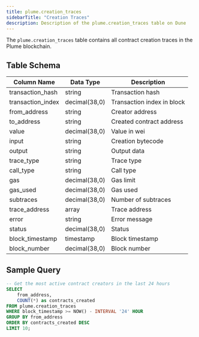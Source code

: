 ```yaml
---
title: plume.creation_traces
sidebarTitle: "Creation Traces"
description: Description of the plume.creation_traces table on Dune
---
```



The `plume.creation_traces` table contains all contract creation traces in the Plume blockchain.

## Table Schema

| Column Name | Data Type | Description |
|------------|-----------|-------------|
| transaction_hash | string | Transaction hash |
| transaction_index | decimal(38,0) | Transaction index in block |
| from_address | string | Creator address |
| to_address | string | Created contract address |
| value | decimal(38,0) | Value in wei |
| input | string | Creation bytecode |
| output | string | Output data |
| trace_type | string | Trace type |
| call_type | string | Call type |
| gas | decimal(38,0) | Gas limit |
| gas_used | decimal(38,0) | Gas used |
| subtraces | decimal(38,0) | Number of subtraces |
| trace_address | array | Trace address |
| error | string | Error message |
| status | decimal(38,0) | Status |
| block_timestamp | timestamp | Block timestamp |
| block_number | decimal(38,0) | Block number |

## Sample Query

```sql
-- Get the most active contract creators in the last 24 hours
SELECT 
    from_address,
    COUNT(*) as contracts_created
FROM plume.creation_traces
WHERE block_timestamp >= NOW() - INTERVAL '24' HOUR
GROUP BY from_address
ORDER BY contracts_created DESC
LIMIT 10;
```

<CreationTracesSnippet /> 
